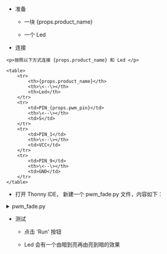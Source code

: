 
- 准备

  - 一块 {props.product_name}

  - 一个 Led

- 连接

<!-- prettier-ignore-start -->

    <p>按照以下方式连接 {props.product_name} 和 Led </p>

    <table>
        <tr>
            <th>{props.product_name}</th>
            <th>\<--\></th>
            <th>Led</th>
        </tr>
        <tr>
            <td>PIN_{props.pwm_pin}</td>
            <th>\<--\></th>
            <td>S</td>
        </tr>
        <tr>
            <td>PIN_1</td>
            <th>\<--\></th>
            <td>VCC</td>
        </tr>
        <tr>
            <td>PIN_9</td>
            <th>\<--\></th>
            <td>GND</td>
        </tr>
    </table>

<!-- prettier-ignore-end -->

- 打开 Thonny IDE， 新建一个 pwm_fade.py 文件，内容如下：

<!-- prettier-ignore-start -->

<details>

<summary>pwm_fade.py</summary>

<PreView params={{ gpio_pin: props.gpio_pin }}>
{`

from machine import Pin, PWM

pwm = PWM(Pin(#gpio_pin#))

# Set the PWM frequency.
pwm.freq(1000)

duty = 0
direction = 1

while True:
    duty += direction
    if duty > 255:
        duty = 255
        direction = -1
    elif duty < 0:
        duty = 0
        direction = 1
    pwm.duty_u16(duty * duty)
    time.sleep(0.003)

`}

</PreView>

</details>

<!-- prettier-ignore-end -->

- 测试

  - 点击 'Run' 按钮

  - Led 会有一个由暗到亮再由亮到暗的效果
